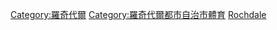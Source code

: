 [[Category:羅奇代爾|Category:羅奇代爾]]
[[Category:羅奇代爾都市自治市體育|Category:羅奇代爾都市自治市體育]]
[[Category:依英格蘭城市劃分的體育|Rochdale]]
